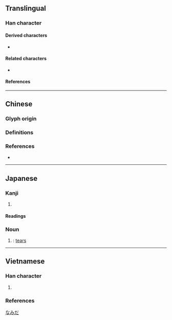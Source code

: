 {{also|淚}}
{{character info/new}}
==Translingual==
{{Han simplified forms|淚|涙|泪}}

===Han character===
{{Han char|rn=85|rad=水|as=05|sn=8|four=36100|canj=EBU||ids=⿰氵目}}

====Derived characters====
* {{l|mul|𣓭}}

====Related characters====
* {{l|mul|淚}} {{q|[[Traditional Chinese]]}}

====References====
{{Han ref|kx=0618.070|dkj=17318|hdz=31583.080|uh=6CEA}}

----

==Chinese==

===Glyph origin===
{{Han compound|水|alt1=氵|目|t1=water|t2=eye|ls=ic}}

===Definitions===
{{zh-see|淚|sv}}

===References===
* {{R:twedu|A02239-001}}

----

==Japanese==

===Kanji===
{{ja-kanji|grade=|rs=水05}}

# {{alternative form of|涙|lang=ja}}

====Readings====
{{ja-readings
|goon=るい<るい<るゐ
|kanon=るい<るい<るゐ
|toon=れい
|kun=なみだ-
}}

===Noun===
{{ja-noun|なみだ}}

# {{alternative form of|涙|lang=ja}}: [[tears]]

[[Category:ja:Bodily fluids|なみだ]]

----

==Vietnamese==

===Han character===
{{vi-readings|rs=水05
|hanviet=lệ-gdhn, lụy-bonet
}}

# {{alt-form|lang=vi|淚}}

===References===
<references/>